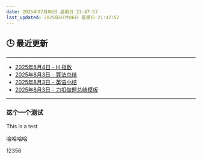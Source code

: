 ```yaml
---
date: 2025年07月06日 星期日 21:47:57
last_updated: 2025年07月06日 星期日 21:47:57
---
```


## 🕒 最近更新

---
- [2025年8月4日 - H 指数](/blog/LeetCode274)
- [2025年8月3日 - 算法总结](/blog/Algorithm)
- [2025年8月3日 - 英语小结](/blog/LearnEng)
- [2025年8月3日 - 力扣做题总结模板](/blog/LeetCodeExample)
---

<!-- 其他内容 -->


### 这个一个测试
This is a test

哈哈哈哈


12356
